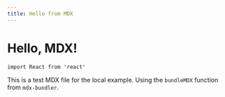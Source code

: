 ```yaml
---
title: Hello from MDX
---
```


# Hello, MDX!

`import React from 'react'`

 
This is a test MDX file for the local example. Using the `bundleMDX` function from `mdx-bundler`.

